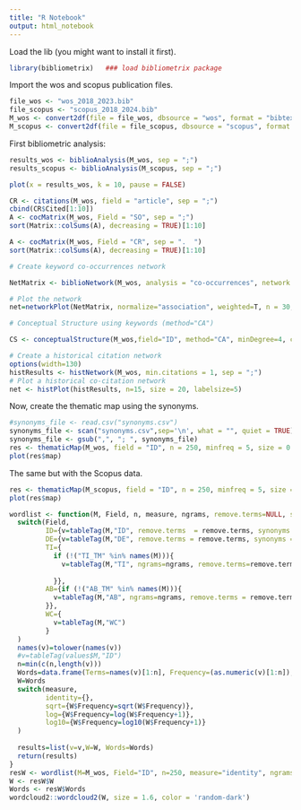 ```yaml
---
title: "R Notebook"
output: html_notebook
---
```

Load the lib (you might want to install it first).

```r
library(bibliometrix)   ### load bibliometrix package
```

Import the wos and scopus publication files.
```r
file_wos <- "wos_2018_2023.bib"
file_scopus <- "scopus_2018_2024.bib"
M_wos <- convert2df(file = file_wos, dbsource = "wos", format = "bibtex")
M_scopus <- convert2df(file = file_scopus, dbsource = "scopus", format = "bibtex")
```
First bibliometric analysis:
```r
results_wos <- biblioAnalysis(M_wos, sep = ";")
results_scopus <- biblioAnalysis(M_scopus, sep = ";")
```

```r
plot(x = results_wos, k = 10, pause = FALSE)
```

```r
CR <- citations(M_wos, field = "article", sep = ";")
cbind(CR$Cited[1:10])
A <- cocMatrix(M_wos, Field = "SO", sep = ";")
sort(Matrix::colSums(A), decreasing = TRUE)[1:10]
```
```r
A <- cocMatrix(M_wos, Field = "CR", sep = ".  ")
sort(Matrix::colSums(A), decreasing = TRUE)[1:10]
```


```r
# Create keyword co-occurrences network

NetMatrix <- biblioNetwork(M_wos, analysis = "co-occurrences", network = "keywords", sep = ";")

# Plot the network
net=networkPlot(NetMatrix, normalize="association", weighted=T, n = 30, Title = "Keyword Co-occurrences", type = "fruchterman", size=T,edgesize = 5,labelsize=0.7)
```


```r
# Conceptual Structure using keywords (method="CA")

CS <- conceptualStructure(M_wos,field="ID", method="CA", minDegree=4, clust=5, stemming=FALSE, labelsize=10, documents=10)
```

```r
# Create a historical citation network
options(width=130)
histResults <- histNetwork(M_wos, min.citations = 1, sep = ";")
# Plot a historical co-citation network
net <- histPlot(histResults, n=15, size = 20, labelsize=5)
```
Now, create the thematic map using the synonyms.
```r
#synonyms_file <- read.csv("synonyms.csv")
synonyms_file <- scan("synonyms.csv",sep='\n', what = "", quiet = TRUE)
synonyms_file <- gsub(",", "; ", synonyms_file)
res <- thematicMap(M_wos, field = "ID", n = 250, minfreq = 5, size = 0.5, repel = TRUE, synonyms = synonyms_file)
plot(res$map)
```

The same but with the Scopus data.
```r
res <- thematicMap(M_scopus, field = "ID", n = 250, minfreq = 5, size = 0.5, repel = TRUE, synonyms = synonyms_file)
plot(res$map)
```
```r
wordlist <- function(M, Field, n, measure, ngrams, remove.terms=NULL, synonyms=NULL){
  switch(Field,
         ID={v=tableTag(M,"ID", remove.terms  = remove.terms, synonyms = synonyms)},
         DE={v=tableTag(M,"DE", remove.terms = remove.terms, synonyms = synonyms)},
         TI={
           if (!("TI_TM" %in% names(M))){
             v=tableTag(M,"TI", ngrams=ngrams, remove.terms=remove.terms, synonyms = synonyms)
             
           }},
         AB={if (!("AB_TM" %in% names(M))){
           v=tableTag(M,"AB", ngrams=ngrams, remove.terms = remove.terms, synonyms = synonyms)
         }},
         WC={
           v=tableTag(M,"WC")
         }
  )
  names(v)=tolower(names(v))
  #v=tableTag(values$M,"ID")
  n=min(c(n,length(v)))
  Words=data.frame(Terms=names(v)[1:n], Frequency=(as.numeric(v)[1:n]), stringsAsFactors = FALSE)
  W=Words
  switch(measure,
         identity={},
         sqrt={W$Frequency=sqrt(W$Frequency)},
         log={W$Frequency=log(W$Frequency+1)},
         log10={W$Frequency=log10(W$Frequency+1)}
  )
  
  results=list(v=v,W=W, Words=Words)
  return(results)
}
resW <- wordlist(M=M_wos, Field="ID", n=250, measure="identity", ngrams=1, remove.terms = NULL, synonyms = synonyms_file)
W <- resW$W
Words <- resW$Words
wordcloud2::wordcloud2(W, size = 1.6, color = 'random-dark')
```



